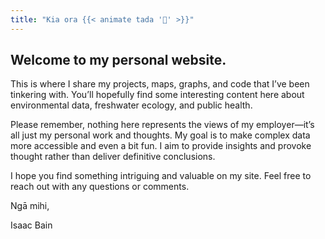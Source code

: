 ```yaml
---
title: "Kia ora {{< animate tada '👋' >}}"
---
```


::: banner
:::

## Welcome to my personal website.


This is where I share my projects, maps, graphs, and code that I’ve been tinkering with. You'll hopefully find some interesting content here about environmental data, freshwater ecology, and public health.

Please remember, nothing here represents the views of my employer—it's all just my personal work and thoughts. My goal is to make complex data more accessible and even a bit fun. I aim to provide insights and provoke thought rather than deliver definitive conclusions.

I hope you find something intriguing and valuable on my site. Feel free to reach out with any questions or comments.

Ngā mihi,

Isaac Bain
